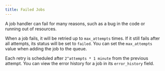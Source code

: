```yaml
---
title: Failed Jobs
---
```


A job handler can fail for many reasons, such as a bug in the code or running out of resources.

When a job fails, it will be retried up to `max_attempts` times. If it still fails after all attempts, its status will be set to `failed`. You can set the `max_attempts` value when adding the job to the queue.

Each retry is scheduled after `2^attempts * 1 minute` from the previous attempt. You can view the error history for a job in its `error_history` field.
